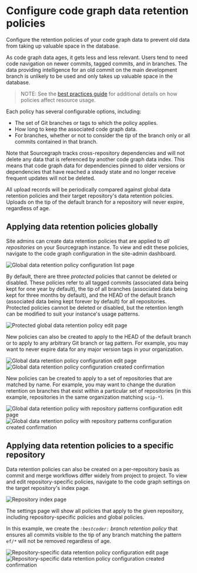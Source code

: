 # Configure code graph data retention policies

Configure the retention policies of your code graph data to prevent old data from taking up valuable space in the database.

As code graph data ages, it gets less and less relevant. Users tend to need code navigation on newer commits, tagged commits, and in branches. The data providing intelligence for an old commit on the main development branch is unlikely to be used and only takes up valuable space in the database.

> NOTE: See the [best practices guide](./policies_resource_usage_best_practices.md) for additional details on how policies affect resource usage.

Each policy has several configurable options, including:

- The set of Git branches or tags to which the policy applies.
- How long to keep the associated code graph data.
- For branches, whether or not to consider the _tip_ of the branch only or all commits contained in that branch.

Note that Sourcegraph tracks cross-repository dependencies and will not delete any data that is referenced by another code graph data index. This means that code graph data for dependencies pinned to older versions or dependencies that have reached a steady state and no longer receive frequent updates will not be deleted.

All upload records will be periodically compared against global data retention policies and their target repository's data retention policies. Uploads on the tip of the default branch for a repository will never expire, regardless of age.

## Applying data retention policies globally

Site admins can create data retention policies that are applied to _all repositories_ on your Sourcegraph instance. To view and edit these policies, navigate to the code graph configuration in the site-admin dashboard.

<img src="https://storage.googleapis.com/sourcegraph-assets/docs/images/code-intelligence/renamed/global-list.png" class="screenshot" alt="Global data retention policy configuration list page"/>

By default, there are three _protected_ policies that cannot be deleted or disabled. These policies refer to all tagged commits (associated data being kept for one year by default), the tip of all branches (associated data being kept for three months by default), and the HEAD of the default branch (associated data being kept forever by default) for all repositories. Protected policies cannot be deleted or disabled, but the retention length can be modified to suit your instance's usage patterns.

<img src="https://storage.googleapis.com/sourcegraph-assets/docs/images/code-intelligence/renamed/global-protected.png" class="screenshot" alt="Protected global data retention policy edit page"/>

New policies can also be created to apply to the HEAD of the default branch or to apply to any arbitrary Git branch or tag pattern. For example, you may want to never expire data for any major version tags in your organization.

<img src="https://storage.googleapis.com/sourcegraph-assets/docs/images/code-intelligence/renamed/retention-create.png" class="screenshot" alt="Global data retention policy configuration edit page"/>
<img src="https://storage.googleapis.com/sourcegraph-assets/docs/images/code-intelligence/renamed/retention-post-create.png" class="screenshot" alt="Global data retention policy configuration created confirmation"/>

New policies can be created to apply to a set of repositories that are matched by name. For example, you may want to change the duration retention on branches that exist within a particular set of repositories (in this example, repositories in the same organization matching `scip-*`).

<img src="https://storage.googleapis.com/sourcegraph-assets/docs/images/code-intelligence/renamed/retention-create-repo-list.png" class="screenshot" alt="Global data retention policy with repository patterns configuration edit page"/>
<img src="https://storage.googleapis.com/sourcegraph-assets/docs/images/code-intelligence/renamed/retention-post-create-repo-list.png" class="screenshot" alt="Global data retention policy with repository patterns configuration created confirmation"/>

## Applying data retention policies to a specific repository

Data retention policies can also be created on a per-repository basis as commit and merge workflows differ widely from project to project. To view and edit repository-specific policies, navigate to the code graph settings on the target repository's index page.

<img src="https://storage.googleapis.com/sourcegraph-assets/docs/images/code-intelligence/sg-3.33/repository-page.png" class="screenshot" alt="Repository index page"/>

The settings page will show all policies that apply to the given repository, including repository-specific policies and global policies.

In this example, we create the _`:bestcoder:` branch retention policy_ that ensures all commits visible to the tip of any branch matching the pattern `ef/*` will not be removed regardless of age.

<img src="https://storage.googleapis.com/sourcegraph-assets/docs/images/code-intelligence/renamed/retention-repo-create.png" class="screenshot" alt="Repository-specific data retention policy configuration edit page"/>
<img src="https://storage.googleapis.com/sourcegraph-assets/docs/images/code-intelligence/renamed/retention-repo-post-create.png" class="screenshot" alt="Repository-specific data retention policy configuration created confirmation"/>
